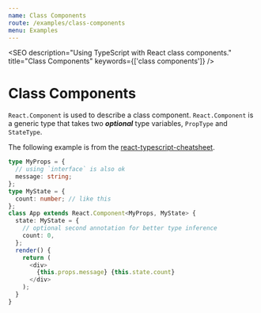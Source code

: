 ```yaml
---
name: Class Components
route: /examples/class-components
menu: Examples
---
```



<SEO
  description="Using TypeScript with React class components."
  title="Class Components"
  keywords={['class components']}
/>

# Class Components

`React.Component` is used to describe a class component. `React.Component` is a generic type that takes two **_optional_** type variables, `PropType` and `StateType`.

The following example is from the [react-typescript-cheatsheet](https://github.com/typescript-cheatsheets/react-typescript-cheatsheet).

```typescript
type MyProps = {
  // using `interface` is also ok
  message: string;
};
type MyState = {
  count: number; // like this
};
class App extends React.Component<MyProps, MyState> {
  state: MyState = {
    // optional second annotation for better type inference
    count: 0,
  };
  render() {
    return (
      <div>
        {this.props.message} {this.state.count}
      </div>
    );
  }
}
```
